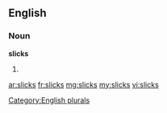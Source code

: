 ==English==

===Noun===
'''slicks'''

# {{plural of|[[slick]]}}

[[Category:English plurals]]

[[ar:slicks]]
[[fr:slicks]]
[[mg:slicks]]
[[my:slicks]]
[[vi:slicks]]